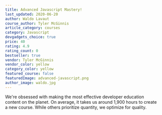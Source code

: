 ```yaml
---
title: Advanced Javascript Mastery!
last_updated: 2020-06-20
author: Waldo Lavaut
course_author: Tyler McGinnis
article_category: courses
category: Javascript
devgadgets_choice: true
price: 40
rating: 4.9
rating_count: 0
bestseller: true
vendor: Tyler McGinnis
vendor_color: yellow
category_color: yellow
featured_course: false
featuredImage: advanced-javascript.png
author_image: waldo.jpg
---
```


We're obsessed with making the most effective developer education content on the planet. On average, it takes us around 1,900 hours to create a new course. While others prioritize quantity, we optimize for quality.
